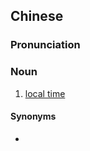 {{also|本地时间}}
==Chinese==
{{zh-forms|s=本地时间|type=22}}

===Pronunciation===
{{zh-pron
|m=běndì shíjiān
|c=bun2 dei6 si4 gaan3,bun2 dei6 si4 gaan1
|cat=n
}}

===Noun===
{{zh-noun}}

# [[local time]]

====Synonyms====
* {{zh-l|當地時間}}

{{zh-cat|Time}}